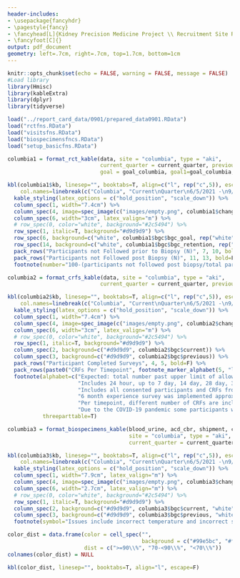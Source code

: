 ```yaml
---
header-includes:
- \usepackage{fancyhdr}
- \pagestyle{fancy}
- \fancyhead[L]{Kidney Precision Medicine Project \\ Recruitment Site Report Card \\ `r format(Sys.time(), '%B %d, %Y')`}
- \fancyfoot[C]{}
output: pdf_document
geometry: left=.7cm, right=.7cm, top=1.7cm, bottom=1cm
---
```


\begin{center}
\textbf{KPMP Data Quality Report Card}
\end{center}

```r
knitr::opts_chunk$set(echo = FALSE, warning = FALSE, message = FALSE)
#Load library
library(Hmisc)
library(kableExtra)
library(dplyr)
library(tidyverse)

load("../report_card_data/0901/prepared_data0901.RData")
load("rctfns.RData")
load("visitsfns.RData")
load("biospecimensfncs.RData")
load("setup_basicfns.RData")
```

```r
columbia1 = format_rct_kable(data, site = "columbia", type = "aki",
                             current_quarter = current_quarter, previous_quarter = previous_quarter,
                             goal = goal_columbia, goal1=goal_columbia, goal2=goal_jhmi, goal3=goal_upmc, goal4=goal_yale)

kbl(columbia1$kb, linesep="", booktabs=T, align=c("l", rep("c",5)), escape=F,
    col.names=linebreak(c("Columbia", "Current\nQuarter\n6/5/2021 -\n9/1/2021", "Previous\nQuarter\n3/2/2021 -\n6/4/2021", "Change", "Cumulative", "All AKI Sites\n(Range)"), align="c")) %>%
  kable_styling(latex_options = c("hold_position", "scale_down")) %>%
  column_spec(1, width="7.4cm") %>%
  column_spec(4, image=spec_image(c("images/empty.png", columbia1$change), 30, 30)) %>%
  column_spec(6, width="3cm", latex_valign="m") %>%
  # row_spec(0, color="white", background="#2c5494") %>%
  row_spec(1, italic=T, background="#d9d9d9") %>%
  row_spec(6, background=c("white", columbia1$bgc$bgc_goal, rep("white",3))) %>%
  row_spec(14, background=c("white", columbia1$bgc$bgc_retention, rep("white",3))) %>%
  pack_rows("Participants not Followed prior to Biopsy (N)", 7, 10, bold=F) %>%
  pack_rows("Participants not Followed post Biopsy (N)", 11, 13, bold=F) %>%
  footnote(number="100-(participants not followed post biopsy/total participants biopsied*100).")
```

```r
columbia2 = format_crfs_kable(data, site = "columbia", type = "aki",
                             current_quarter = current_quarter, previous_quarter = previous_quarter)

kbl(columbia2$kb, linesep="", booktabs=T, align=c("l", rep("c",5)), escape=F,
    col.names=linebreak(c("Columbia", "Current\nQuarter\n6/5/2021 -\n9/1/2021", "Previous\nQuarter\n3/2/2021 -\n6/4/2021", "Change", "Cumulative", "All AKI Sites\n(Range)"), align="c")) %>%
  kable_styling(latex_options = c("hold_position", "scale_down")) %>%
  column_spec(1, width="7.4cm") %>%
  column_spec(4, image=spec_image(c("images/empty.png", columbia2$change), 30, 30)) %>%
  column_spec(6, width="3cm", latex_valign="m") %>%
  # row_spec(0, color="white", background="#2c5494") %>%
  row_spec(1, italic=T, background="#d9d9d9") %>%
  column_spec(2, background=c("#d9d9d9", columbia2$bgc$current)) %>%
  column_spec(3, background=c("#d9d9d9", columbia2$bgc$previous)) %>%
  pack_rows("Participant Completed Surveys", 4, 5, bold=F) %>%
  pack_rows(paste0("CRFs Per Timepoint", footnote_marker_alphabet(5, "latex")), 6, 15, bold=F, escape=F) %>%
  footnote(alphabet=c("Expected: total number past upper limit of allowable window.",
                      "Includes 24 hour, up to 7 day, 14 day, 28 day, 3 months, 6 months, and 12 months follow-up visits.",
                      "Includes all consented participants and CRFs from enrollment to 12 months.",
                      "6 month experience survey was implemented approximately 1 year after the start of recruitment, therefore some participants did not have the opportunity to complete this CRF.",
                      "Per timepoint, different number of CRFs are included.",
                      "Due to the COVID-19 pandemic some participants were unable to complete the 3 month visit in-person. Surveys were completed over the phone, however no biospecimens were collected. Excluding biosample CRFs the 3 month AKI CRF completion is 90%."),
           threeparttable=T)
```

\clearpage

```r
columbia3 = format_biospecimens_kable(blood_urine, acd_cbr, shipment, cores_triages, cryostor, 
                                      site = "columbia", type = "aki",
                                      current_quarter = current_quarter, previous_quarter = previous_quarter)

kbl(columbia3$kb, linesep="", booktabs=T, align=c("l", rep("c",5)), escape=F,
    col.names=linebreak(c("Columbia", "Current\nQuarter\n6/5/2021 -\n9/1/2021", "Previous\nQuarter\n3/2/2021 -\n6/4/2021", "Change", "Cumulative", "All AKI Sites\n(Range)"), align="c")) %>%
  kable_styling(latex_options = c("hold_position", "scale_down")) %>%
  column_spec(1, width="7.9cm", latex_valign="m") %>%
  column_spec(4, image=spec_image(c("images/empty.png", columbia3$change), 30, 30)) %>%
  column_spec(6, width="2.7cm", latex_valign="m") %>%
  # row_spec(0, color="white", background="#2c5494") %>%
  row_spec(1, italic=T, background="#d9d9d9") %>%
  column_spec(2, background=c("#d9d9d9", columbia3$bgc$current, "white")) %>%
  column_spec(3, background=c("#d9d9d9", columbia3$bgc$previous, "white")) %>%
  footnote(symbol="Issues include incorrect temperature and incorrect shipping conditions.")
```

```r
color_dist = data.frame(color = cell_spec("", 
                                          background = c("#99e5bc", "#ffff99", "#ff999a")),
                        dist = c(">=90\\%", "70-<90\\%", "<70\\%"))
colnames(color_dist) = NULL

kbl(color_dist, linesep="", booktabs=T, align="l", escape=F)
```
